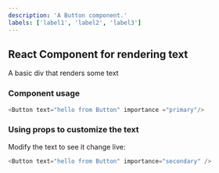 ```yaml
---
description: 'A Button component.'
labels: ['label1', 'label2', 'label3']
---
```



## React Component for rendering text

A basic div that renders some text

### Component usage
```js
<Button text="hello from Button" importance ="primary"/>
```

### Using props to customize the text

Modify the text to see it change live:
```js live
<Button text="hello from Button" importance="secondary" />
```
